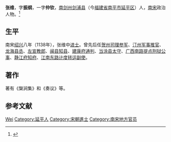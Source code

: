 {{Otheruses|other=名为张维的其他人物|张维}}

'''张维'''，字'''振纲'''，一字'''仲钦'''，[[南剑州|南剑州]][[剑浦县|剑浦县]]（今[[福建省|福建省]][[南平市|南平市]][[延平区|延平区]]）人，[[南宋|南宋]]政治人物。<ref>{{cite book|author=南平市志编纂委员会|title=南平市志(上下册)|publisher=中华书局|location=北京市|isbn=7-101-01331-7|url=http://www.fjsq.gov.cn/ShowText.asp?ToBook=3221&index=1531&|edition=第1版|accessdate=2011-06-30|date=1994年9月|archive-url=https://web.archive.org/web/20160304113740/http://www.fjsq.gov.cn/ShowText.asp?ToBook=3221&index=1531&|archive-date=2016-03-04|dead-url=yes}}</ref>

== 生平 ==
南宋[[紹興_(南宋)|绍兴]]八年（1138年），张维中[[进士|进士]]。曾先后任[[贺州_(隋朝)|贺州]][[司理参军|司理参军]]、[[汀州|汀州]][[军事推官|军事推官]]、[[龙海县|龙海]][[县丞|县丞]]、[[左宣教郎|左宣教郎]]、[[闽县|闽县]][[知县|知县]]、[[建康府|建康府]][[通判|通判]]、[[当涂县|当涂县]][[太守|太守]]、[[广西南路|广西南路]][[提点刑狱公事|提点刑狱公事]]、[[静江府|静江府]][[知府|知府]]、[[江南东路|江南东路]][[计度转运副使|计度转运副使]]。

== 著作 ==
著有《槃涧集》和《奏议》等。

== 参考文献 ==
{{reflist}}

{{福建小作品}}

{{Authority control}}
{{DEFAULTSORT:Zhang张}}
[[Category:张姓|Wei]]
[[Category:延平人|Category:延平人]]
[[Category:宋朝進士|Category:宋朝進士]]
[[Category:南宋地方官员|Category:南宋地方官员]]